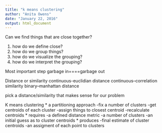 ```yaml
---
title: "k means clustering"
author: "Anita Owens"
date: "January 22, 2016"
output: html_document
---
```

Can we find things that are close together?

1. how do we define close?
2. how do we group things?
3. how do we visualize the grouping?
4. how do we interpret the grouping?

Most important step
garbage in====garbage out


Distance or similarity
        continuous-euclidian distance
        continuous--correlation similarity
        binary--manhattan distance

pick a distance/similarity that makes sense for our problem


K means clustering
* a partitioning approach
        -fix a number of clusters
        -get centroids of each cluster
        -assign things to closest centroid
        -recalculate centroids
* requires
        -a defined distance metric
        -a number of clusters
        -an initial guess as to cluster centroids
* produces
        -final estimate of cluster centroids
        -an assigment of each point to clusters